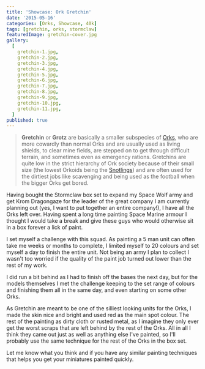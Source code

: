 ```yaml
---
title: 'Showcase: Ork Gretchin'
date: '2015-05-16'
categories: [Orks, Showcase, 40k]
tags: [gretchin, orks, stormclaw]
featuredImage: gretchin-cover.jpg
gallery:
  [
    gretchin-1.jpg,
    gretchin-2.jpg,
    gretchin-3.jpg,
    gretchin-4.jpg,
    gretchin-5.jpg,
    gretchin-6.jpg,
    gretchin-7.jpg,
    gretchin-8.jpg,
    gretchin-9.jpg,
    gretchin-10.jpg,
    gretchin-11.jpg,
  ]
published: true
---
```


> **Gretchin** or **Grotz** are basically a smaller subspecies of [Orks](http://warhammer40k.wikia.com/wiki/Ork),
> who are more cowardly than normal Orks and are usually used as living shields, to clear mine fields, are stepped on
> to get through difficult terrain, and sometimes even as emergency rations. Gretchins are quite low in the strict
> hierarchy of Ork society because of their small size (the lowest Orkoids being the
> [Snotlings](http://warhammer40k.wikia.com/wiki/Snotling 'Snotling')) and are often used for the dirtiest jobs like
> scavenging and being used as the football when the bigger Orks get bored.

Having bought the Stormclaw box set to expand my Space Wolf army and get Krom Dragongaze for the leader of the great
company I am currently planning out (yes, I want to put together an entire company!), I have all the Orks left over.
Having spent a long time painting Space Marine armour I thought I would take a break and give these guys who would
otherwise sit in a box forever a lick of paint.

I set myself a challenge with this squad. As painting a 5 man unit can often take me weeks or months to complete, I
limited myself to 20 colours and set myself a day to finish the entire unit. Not being an army I plan to collect I
wasn't too worried if the quality of the paint job turned out lower than the rest of my work.

I did run a bit behind as I had to finish off the bases the next day, but for the models themselves I met the
challenge keeping to the set range of colours and finishing them all in the same day, and even starting on some
other Orks.

As Gretchin are meant to be one of the silliest looking units for the Orks, I made the skin nice and bright and
used red as the main spot colour. The rest of the painting as dirty cloth or rusted metal, as I imagine they only
ever get the worst scraps that are left behind by the rest of the Orks. All in all I think they came out just as
well as anything else I've painted, so I'll probably use the same technique for the rest of the Orks in the box set.

Let me know what you think and if you have any similar painting techniques that helps you get your miniatures painted
quickly.
